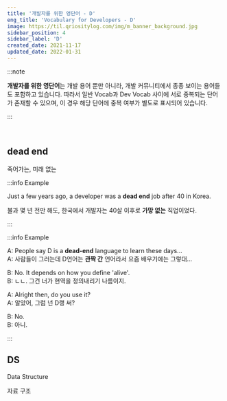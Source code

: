 ```yaml
---
title: '개발자를 위한 영단어 - D'
eng_title: 'Vocabulary for Developers - D'
image: https://til.qriositylog.com/img/m_banner_background.jpg
sidebar_position: 4
sidebar_label: 'D'
created_date: 2021-11-17
updated_date: 2022-01-31
---
```


:::note

**개발자를 위한 영단어**는 개발 용어 뿐만 아니라, 개발 커뮤니티에서 종종 보이는 용어들도 포함하고 있습니다. 따라서 일반 Vocab과 Dev Vocab 사이에 서로 중복되는 단어가 존재할 수 있으며, 이 경우 해당 단어에 중복 여부가 별도로 표시되어 있습니다.

:::


<SearchBar />
<br />

## dead end

죽어가는, 미래 없는

:::info Example

Just a few years ago, a developer was a **dead end** job after 40 in Korea.

불과 몇 년 전만 해도, 한국에서 개발자는 40살 이후로 **가망 없는** 직업이었다.

:::

:::info Example

A: People say D is a **dead-end** language to learn these days... <br />
A: 사람들이 그러는데 D언어는 **관짝 간** 언어라서 요즘 배우기에는 그렇대...

B: No. It depends on how you define 'alive'. <br />
B: ㄴㄴ. 그건 너가 현역을 정의내리기 나름이지.

A: Alright then, do you use it? <br />
A: 알았어, 그럼 넌 D랭 써?

B: No. <br />
B: 아니.

:::

## DS

Data Structure

자료 구조